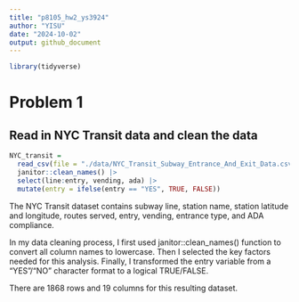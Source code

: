 ```yaml
---
title: "p8105_hw2_ys3924"
author: "YISU"
date: "2024-10-02"
output: github_document
---
```


```r
library(tidyverse)
```

# Problem 1

## Read in NYC Transit data and clean the data

```r
NYC_transit = 
  read_csv(file = "./data/NYC_Transit_Subway_Entrance_And_Exit_Data.csv") |>
  janitor::clean_names() |>
  select(line:entry, vending, ada) |>
  mutate(entry = ifelse(entry == "YES", TRUE, FALSE))
```

The NYC Transit dataset contains subway line, station name, station latitude and longitude, routes served, entry, vending, entrance type, and ADA compliance.

In my data cleaning process, I first used janitor::clean_names() function to convert all column names to lowercase. Then I selected the key factors needed for this analysis. Finally, I transformed the entry variable from a "YES"/"NO" character format to a logical TRUE/FALSE. 

There are 1868 rows and 19 columns for this resulting dataset. 



